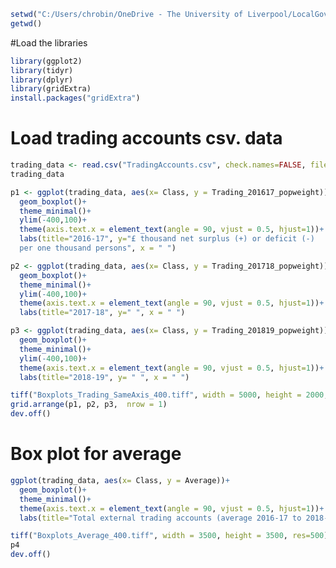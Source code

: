 ```{r}
setwd("C:/Users/chrobin/OneDrive - The University of Liverpool/LocalGovernment/Datasets/TradingAccounts")
getwd()
```
#Load the libraries

```{r}
library(ggplot2)
library(tidyr)
library(dplyr)
library(gridExtra)
install.packages("gridExtra")
```

# Load trading accounts csv. data

```{r}
trading_data <- read.csv("TradingAccounts.csv", check.names=FALSE, fileEncoding = 'UTF-8-BOM')
trading_data
```

```{r}
p1 <- ggplot(trading_data, aes(x= Class, y = Trading_201617_popweight))+ 
  geom_boxplot()+
  theme_minimal()+
  ylim(-400,100)+
  theme(axis.text.x = element_text(angle = 90, vjust = 0.5, hjust=1))+
  labs(title="2016-17", y="£ thousand net surplus (+) or deficit (-) 
  per one thousand persons", x = " ")

p2 <- ggplot(trading_data, aes(x= Class, y = Trading_201718_popweight))+ 
  geom_boxplot()+
  theme_minimal()+
  ylim(-400,100)+
  theme(axis.text.x = element_text(angle = 90, vjust = 0.5, hjust=1))+
  labs(title="2017-18", y=" ", x = " ")

p3 <- ggplot(trading_data, aes(x= Class, y = Trading_201819_popweight))+ 
  geom_boxplot()+
  theme_minimal()+
  ylim(-400,100)+
  theme(axis.text.x = element_text(angle = 90, vjust = 0.5, hjust=1))+
  labs(title="2018-19", y= " ", x = " ")
```

```{r}
tiff("Boxplots_Trading_SameAxis_400.tiff", width = 5000, height = 2000, res=400)
grid.arrange(p1, p2, p3,  nrow = 1)
dev.off()
```

# Box plot for average

```{r}
ggplot(trading_data, aes(x= Class, y = Average))+ 
  geom_boxplot()+
  theme_minimal()+
  theme(axis.text.x = element_text(angle = 90, vjust = 0.5, hjust=1))+
  labs(title="Total external trading accounts (average 2016-17 to 2018-19)", y="£ thousand net surplus (+) or deficit (-)", x = " ")
```

```{r}
tiff("Boxplots_Average_400.tiff", width = 3500, height = 3500, res=500)
p4
dev.off()
```